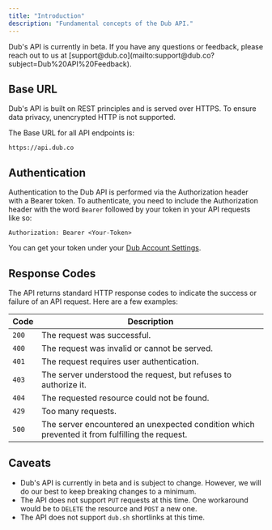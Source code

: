 ```yaml
---
title: "Introduction"
description: "Fundamental concepts of the Dub API."
---
```


<Info>
  Dub's API is currently in beta. If you have any questions or feedback, please
  reach out to us at
  [support@dub.co](mailto:support@dub.co?subject=Dub%20API%20Feedback).
</Info>

## Base URL

Dub's API is built on REST principles and is served over HTTPS. To ensure data privacy, unencrypted HTTP is not supported.

The Base URL for all API endpoints is:

```
https://api.dub.co
```

## Authentication

Authentication to the Dub API is performed via the Authorization header with a Bearer token. To authenticate, you need to include the Authorization header with the word `Bearer` followed by your token in your API requests like so:

```
Authorization: Bearer <Your-Token>
```

You can get your token under your [Dub Account Settings](https://app.dub.co/settings/tokens).

## Response Codes

The API returns standard HTTP response codes to indicate the success or failure of an API request. Here are a few examples:

| Code  | Description                                                                                    |
| ----- | ---------------------------------------------------------------------------------------------- |
| `200` | The request was successful.                                                                    |
| `400` | The request was invalid or cannot be served.                                                   |
| `401` | The request requires user authentication.                                                      |
| `403` | The server understood the request, but refuses to authorize it.                                |
| `404` | The requested resource could not be found.                                                     |
| `429` | Too many requests.                                                                             |
| `500` | The server encountered an unexpected condition which prevented it from fulfilling the request. |

## Caveats

- Dub's API is currently in beta and is subject to change. However, we will do our best to keep breaking changes to a minimum.
- The API does not support `PUT` requests at this time. One workaround would be to
  `DELETE` the resource and `POST` a new one.
- The API does not support `dub.sh` shortlinks at this time.
